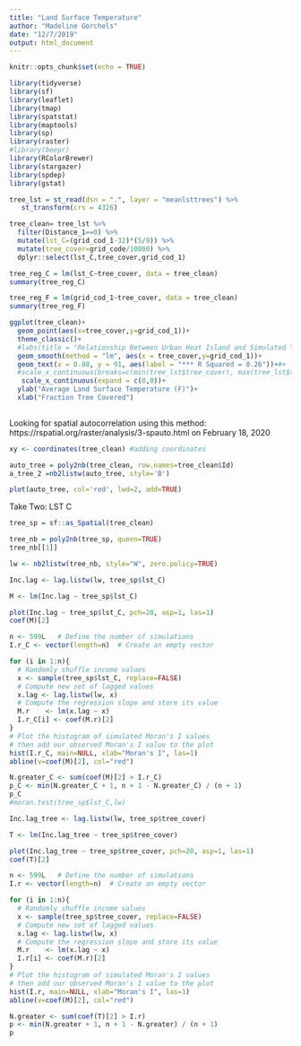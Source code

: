 ```yaml
---
title: "Land Surface Temperature"
author: "Madeline Gorchels"
date: "12/7/2019"
output: html_document
---
```


```r
knitr::opts_chunk$set(echo = TRUE)
```


```r
library(tidyverse)
library(sf)
library(leaflet)
library(tmap)
library(spatstat)
library(maptools)
library(sp)
library(raster)
#library(beepr)
library(RColorBrewer)
library(stargazer)
library(spdep)
library(gstat)
```

```r
tree_lst = st_read(dsn = ".", layer = "meanlsttrees") %>% 
   st_transform(crs = 4326)
```

```r
tree_clean= tree_lst %>% 
  filter(Distance_1==0) %>% 
  mutate(lst_C=(grid_cod_1-32)*(5/9)) %>% 
  mutate(tree_cover=grid_code/10000) %>% 
  dplyr::select(lst_C,tree_cover,grid_cod_1)

tree_reg_C = lm(lst_C~tree_cover, data = tree_clean)
summary(tree_reg_C)

tree_reg_F = lm(grid_cod_1~tree_cover, data = tree_clean)
summary(tree_reg_F)
```

```r
ggplot(tree_clean)+
  geom_point(aes(x=tree_cover,y=grid_cod_1))+
  theme_classic()+
  #labs(title = "Relationship Between Urban Heat Island and Simulated \nTree Canopy by Austin Census Tract", y = "Comparitive Land Surface Temperature Intensity", x = "Simulated Tree Intensity")+
  geom_smooth(method = "lm", aes(x = tree_cover,y=grid_cod_1))+
  geom_text(x = 0.80, y = 91, aes(label = "*** R Squared = 0.26"))+#+
  #scale_x_continuous(breaks=c(min(tree_lst$tree_cover), max(tree_lst$tree_cover)), labels=c("Low","High")
   scale_x_continuous(expand = c(0,0))+
  ylab("Average Land Surface Temperature (F)")+
  xlab("Fraction Tree Covered")
  

```
Looking for spatial autocorrelation using this method: https://rspatial.org/raster/analysis/3-spauto.html on February 18, 2020
```r
xy <- coordinates(tree_clean) #adding coordinates

auto_tree = poly2nb(tree_clean, row.names=tree_clean$Id)
a_tree_2 =nb2listw(auto_tree, style='B')

plot(auto_tree, col='red', lwd=2, add=TRUE)
```
Take Two: LST C 
```r
tree_sp = sf::as_Spatial(tree_clean)

tree_nb = poly2nb(tree_sp, queen=TRUE)
tree_nb[[1]]

lw <- nb2listw(tree_nb, style="W", zero.policy=TRUE)

Inc.lag <- lag.listw(lw, tree_sp$lst_C)

M <- lm(Inc.lag ~ tree_sp$lst_C)

plot(Inc.lag ~ tree_sp$lst_C, pch=20, asp=1, las=1)
coef(M)[2]
```

```r
n <- 599L   # Define the number of simulations
I.r_C <- vector(length=n)  # Create an empty vector

for (i in 1:n){
  # Randomly shuffle income values
  x <- sample(tree_sp$lst_C, replace=FALSE)
  # Compute new set of lagged values
  x.lag <- lag.listw(lw, x)
  # Compute the regression slope and store its value
  M.r    <- lm(x.lag ~ x)
  I.r_C[i] <- coef(M.r)[2]
}
# Plot the histogram of simulated Moran's I values
# then add our observed Moran's I value to the plot
hist(I.r_C, main=NULL, xlab="Moran's I", las=1)
abline(v=coef(M)[2], col="red")

N.greater_C <- sum(coef(M)[2] > I.r_C)
p_C <- min(N.greater_C + 1, n + 1 - N.greater_C) / (n + 1)
p_C
#moran.test(tree_sp$lst_C,lw)
```


```r

Inc.lag_tree <- lag.listw(lw, tree_sp$tree_cover)

T <- lm(Inc.lag_tree ~ tree_sp$tree_cover)

plot(Inc.lag_tree ~ tree_sp$tree_cover, pch=20, asp=1, las=1)
coef(T)[2]

n <- 599L   # Define the number of simulations
I.r <- vector(length=n)  # Create an empty vector

for (i in 1:n){
  # Randomly shuffle income values
  x <- sample(tree_sp$tree_cover, replace=FALSE)
  # Compute new set of lagged values
  x.lag <- lag.listw(lw, x)
  # Compute the regression slope and store its value
  M.r    <- lm(x.lag ~ x)
  I.r[i] <- coef(M.r)[2]
}
# Plot the histogram of simulated Moran's I values
# then add our observed Moran's I value to the plot
hist(I.r, main=NULL, xlab="Moran's I", las=1)
abline(v=coef(M)[2], col="red")

N.greater <- sum(coef(T)[2] > I.r)
p <- min(N.greater + 1, n + 1 - N.greater) / (n + 1)
p
```

